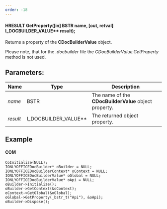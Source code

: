 ```yaml
---
order: -18
---
```

#### HRESULT GetProperty(\[in] BSTR name, \[out, retval] I\_DOCBUILDER\_VALUE\*\* result);

Returns a property of the **CDocBuilderValue** object.

Please note, that for the *.docbuilder* file the *CDocBuilderValue.GetProperty* method is not used.

## Parameters:

| Name     | Type                     | Description                                           |
| -------- | ------------------------ | ----------------------------------------------------- |
| *name*   | BSTR                     | The name of the **CDocBuilderValue** object property. |
| *result* | I\_DOCBUILDER\_VALUE\*\* | The returned object property.                         |

## Example

#### COM

```
CoInitialize(NULL);
IONLYOFFICEDocBuilder* oBuilder = NULL;
IONLYOFFICEDocBuilderContext* oContext = NULL;
IONLYOFFICEDocBuilderValue* oGlobal = NULL;
IONLYOFFICEDocBuilderValue* oApi = NULL;
oBuilder->Initialize();
oBuilder->GetContext(&oContext);
oContext->GetGlobal(&oGlobal);
oGlobal->GetProperty(_bstr_t("Api"), &oApi);
oBuilder->Dispose();
```
